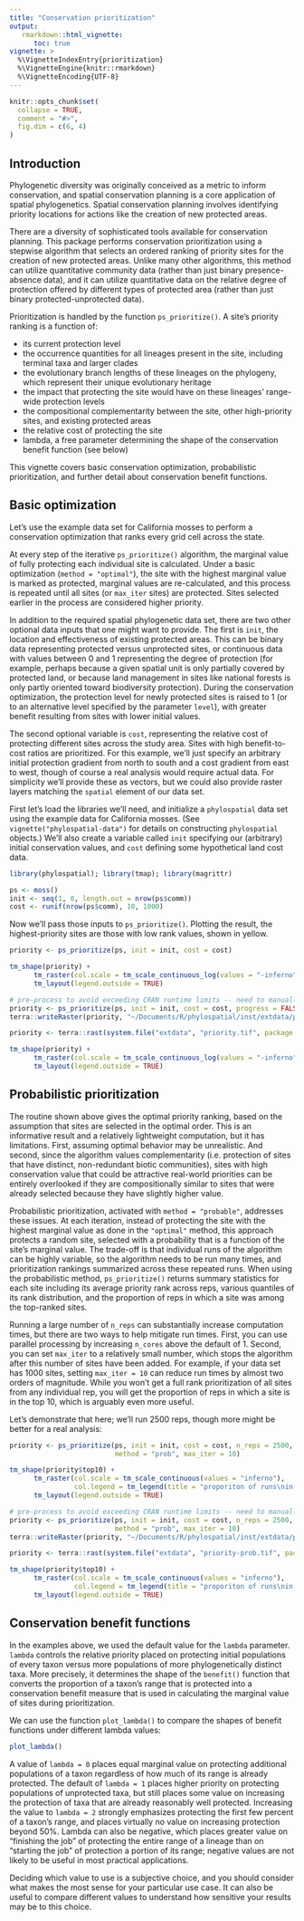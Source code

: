 ```yaml
---
title: "Conservation prioritization"
output: 
   rmarkdown::html_vignette:
      toc: true
vignette: >
  %\VignetteIndexEntry{prioritization}
  %\VignetteEngine{knitr::rmarkdown}
  %\VignetteEncoding{UTF-8}
---
```


```r
knitr::opts_chunk$set(
  collapse = TRUE,
  comment = "#>",
  fig.dim = c(6, 4)
)
```


## Introduction

Phylogenetic diversity was originally conceived as a metric to inform conservation, and spatial conservation planning is a core application of spatial phylogenetics. Spatial conservation planning involves identifying priority locations for actions like the creation of new protected areas.

There are a diversity of sophisticated tools available for conservation planning. This package performs conservation prioritization using a stepwise algorithm that selects an ordered ranking of priority sites for the creation of new protected areas. Unlike many other algorithms, this method can utilize quantitative community data (rather than just binary presence-absence data), and it can utilize quantitative data on the relative degree of protection offered by different types of protected area (rather than just binary protected-unprotected data). 

Prioritization is handled by the function `ps_prioritize()`. A site's priority ranking is a function of:

- its current protection level
- the occurrence quantities for all lineages present in the site, including terminal taxa and larger clades
- the evolutionary branch lengths of these lineages on the phylogeny, which represent their unique evolutionary heritage
- the impact that protecting the site would have on these lineages' range-wide protection levels
- the compositional complementarity between the site, other high-priority sites, and existing protected areas
- the relative cost of protecting the site
- lambda, a free parameter determining the shape of the conservation benefit function (see below)

This vignette covers basic conservation optimization, probabilistic prioritization, and further detail about conservation benefit functions.


## Basic optimization

Let's use the example data set for California mosses to perform a conservation optimization that ranks every grid cell across the state. 

At every step of the iterative `ps_prioritize()` algorithm, the marginal value of fully protecting each individual site is calculated. Under a basic optimization (`method = "optimal"`), the site with the highest marginal value is marked as protected, marginal values are re-calculated, and this process is repeated until all sites (or `max_iter` sites) are protected. Sites selected earlier in the process are considered higher priority.

In addition to the required spatial phylogenetic data set, there are two other optional data inputs that one might want to provide. The first is `init`, the location and effectiveness of existing protected areas. This can be binary data representing protected versus unprotected sites, or continuous data with values between 0 and 1 representing the degree of protection (for example, perhaps because a given spatial unit is only partially covered by protected land, or because land management in sites like national forests is only partly oriented toward biodiversity protection). During the conservation optimization, the protection level for newly protected sites is raised to 1 (or to an alternative level specified by the parameter `level`), with greater benefit resulting from sites with lower initial values.

The second optional variable is `cost`, representing the relative cost of protecting different sites across the study area. Sites with high benefit-to-cost ratios are prioritized. For this example, we'll just specify an arbitrary initial protection gradient from north to south and a cost gradient from east to west, though of course a real analysis would require actual data. For simplicity we'll provide these as vectors, but we could also provide raster layers matching the `spatial` element of our data set.

First let's load the libraries we'll need, and initialize a `phylospatial` data set using the example data for California mosses. (See `vignette("phylospatial-data")` for details on constructing `phylospatial` objects.) We'll also create a variable called `init` specifying our (arbitrary) initial conservation values, and `cost` defining some hypothetical land cost data.

```r
library(phylospatial); library(tmap); library(magrittr)

ps <- moss()
init <- seq(1, 0, length.out = nrow(ps$comm))
cost <- runif(nrow(ps$comm), 10, 1000)
```

Now we'll pass those inputs to `ps_prioritize()`. Plotting the result, the highest-priority sites are those with low rank values, shown in yellow.

```r
priority <- ps_prioritize(ps, init = init, cost = cost)

tm_shape(priority) + 
      tm_raster(col.scale = tm_scale_continuous_log(values = "-inferno")) + 
      tm_layout(legend.outside = TRUE)
```

```r
# pre-process to avoid exceeding CRAN runtime limits -- need to manually run this when updating vignette!
priority <- ps_prioritize(ps, init = init, cost = cost, progress = FALSE)
terra::writeRaster(priority, "~/Documents/R/phylospatial/inst/extdata/priority.tif", overwrite = TRUE)
```

```r
priority <- terra::rast(system.file("extdata", "priority.tif", package = "phylospatial"))

tm_shape(priority) + 
      tm_raster(col.scale = tm_scale_continuous_log(values = "-inferno")) + 
      tm_layout(legend.outside = TRUE)
```



## Probabilistic prioritization

The routine shown above gives the optimal priority ranking, based on the assumption that sites are selected in the optimal order. This is an informative result and a relatively lightweight computation, but it has limitations. First, assuming optimal behavior may be unrealistic. And second, since the algorithm values complementarity (i.e. protection of sites that have distinct, non-redundant biotic communities), sites with high conservation value that could be attractive real-world priorities can be entirely overlooked if they are compositionally similar to sites that were already selected because they have slightly higher value.

Probabilistic prioritization, activated with `method = "probable"`, addresses these issues. At each iteration, instead of protecting the site with the highest marginal value as done in the `"optimal"` method, this approach protects a random site, selected with a probability that is a function of the site's marginal value. The trade-off is that individual runs of the algorithm can be highly variable, so the algorithm needs to be run many times, and prioritization rankings summarized across these repeated runs. When using the probabilistic method, `ps_prioritize()` returns summary statistics for each site including its average priority rank across reps, various quantiles of its rank distribution, and the proportion of reps in which a site was among the top-ranked sites.

Running a large number of `n_reps` can substantially increase computation times, but there are two ways to help mitigate run times. First, you can use parallel processing by increasing `n_cores` above the default of 1. Second, you can set `max_iter` to a relatively small number, which stops the algorithm after this number of sites have been added. For example, if your data set has 1000 sites, setting `max_iter = 10` can reduce run times by almost two orders of magnitude. While you won't get a full rank prioritization of all sites from any individual rep, you will get the proportion of reps in which a site is in the top 10, which is arguably even more useful.

Let's demonstrate that here; we'll run 2500 reps, though more might be better for a real analysis:

```r
priority <- ps_prioritize(ps, init = init, cost = cost, n_reps = 2500,
                          method = "prob", max_iter = 10)

tm_shape(priority$top10) + 
      tm_raster(col.scale = tm_scale_continuous(values = "inferno"),
                col.legend = tm_legend(title = "proporiton of runs\nin which site was\ntop-10 priority")) + 
      tm_layout(legend.outside = TRUE)
```

```r
# pre-process to avoid exceeding CRAN runtime limits -- need to manually run this when updating vignette!
priority <- ps_prioritize(ps, init = init, cost = cost, n_reps = 2500,
                          method = "prob", max_iter = 10)
terra::writeRaster(priority, "~/Documents/R/phylospatial/inst/extdata/priority-prob.tif", overwrite = TRUE)
```

```r
priority <- terra::rast(system.file("extdata", "priority-prob.tif", package = "phylospatial"))

tm_shape(priority$top10) + 
      tm_raster(col.scale = tm_scale_continuous(values = "inferno"),
                col.legend = tm_legend(title = "proporiton of runs\nin which site was\ntop-10 priority")) + 
      tm_layout(legend.outside = TRUE)
```


## Conservation benefit functions

In the examples above, we used the default value for the `lambda` parameter. `lambda` controls the relative priority placed on protecting initial populations of every taxon versus more populations of more phylogenetically distinct taxa. More precisely, it determines the shape of the `benefit()` function that converts the proportion of a taxon's range that is protected into a conservation benefit measure that is used in calculating the marginal value of sites during prioritization. 

We can use the function `plot_lambda()` to compare the shapes of benefit functions under different lambda values:

```r
plot_lambda()
```
A value of `lambda = 0` places equal marginal value on protecting additional populations of a taxon regardless of how much of its range is already protected. The default of `lambda = 1` places higher priority on protecting populations of unprotected taxa, but still places some value on increasing the protection of taxa that are already reasonably well protected. Increasing the value to `lambda = 2` strongly emphasizes protecting the first few percent of a taxon's range, and places virtually no value on increasing protection beyond 50%. Lambda can also be negative, which places greater value on "finishing the job" of protecting the entire range of a lineage than on "starting the job" of protection a portion of its range; negative values are not likely to be useful in most practical applications.

Deciding which value to use is a subjective choice, and you should consider what makes the most sense for your particular use case. It can also be useful to compare different values to understand how sensitive your results may be to this choice.
